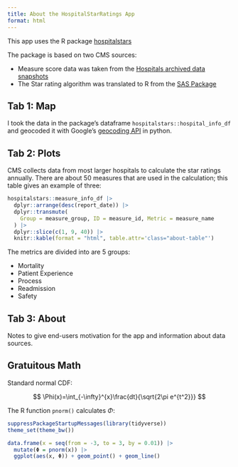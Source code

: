 ```yaml
---
title: About the HospitalStarRatings App
format: html
---
```


This app uses the R package [hospitalstars](https://github.com/jimurick/hospitalstars)

The package is based on two CMS sources:

- Measure score data was taken from the [Hospitals archived data snapshots](https://data.cms.gov/provider-data/archived-data/hospitals)
- The Star rating algorithm was translated to R from the [SAS Package](https://qualitynet.cms.gov/inpatient/public-reporting/overall-ratings/sas)


## Tab 1: Map

I took the data in the package's dataframe `hospitalstars::hospital_info_df` and geocoded it with Google's [geocoding API](https://developers.google.com/maps/documentation/geocoding/overview) in python.


## Tab 2: Plots

CMS collects data from most larger hospitals to calculate the star ratings annually. There are about 50 measures that are used in the calculation; this table gives an example of three:

```r
hospitalstars::measure_info_df |>
  dplyr::arrange(desc(report_date)) |>
  dplyr::transmute(
    Group = measure_group, ID = measure_id, Metric = measure_name
  ) |>
  dplyr::slice(c(1, 9, 40)) |>
  knitr::kable(format = "html", table.attr='class="about-table"')
```

The metrics are divided into are 5 groups:

- Mortality
- Patient Experience
- Process
- Readmission
- Safety

## Tab 3: About

Notes to give end-users motivation for the app and information about data sources.

## Gratuitous Math

Standard normal CDF:

$$
\Phi(x)=\int_{-\infty}^{x}\frac{dt}{\sqrt{2\pi e^{t^2}}}
$$

The R function `pnorm()` calculates $\Phi$:

```r
suppressPackageStartupMessages(library(tidyverse))
theme_set(theme_bw())

data.frame(x = seq(from = -3, to = 3, by = 0.01)) |>
  mutate(Φ = pnorm(x)) |>
  ggplot(aes(x, Φ)) + geom_point() + geom_line()
```


